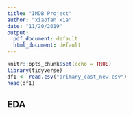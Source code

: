 ```yaml
---
title: "IMDB Project"
author: "xiaofan xia"
date: "11/20/2019"
output:
  pdf_document: default
  html_document: default
---
```


```r
knitr::opts_chunk$set(echo = TRUE)
library(tidyverse)
df1 <- read.csv("primary_cast_new.csv")
head(df1)
```

## EDA

```r

```



